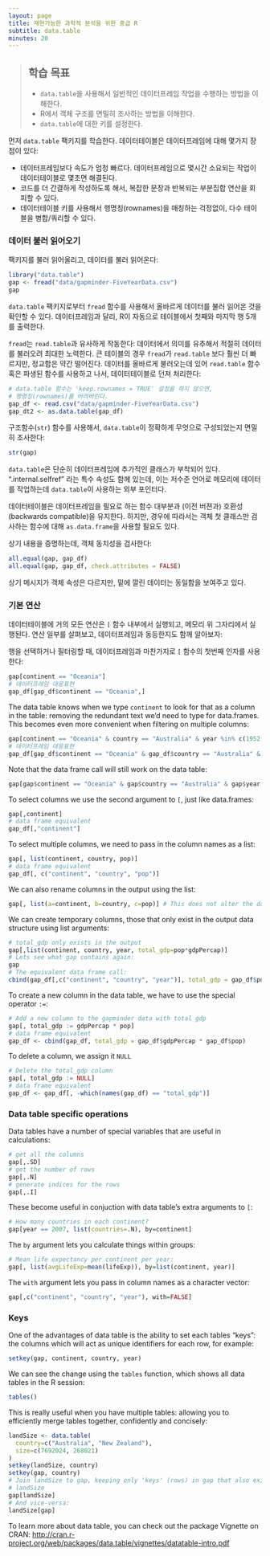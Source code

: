 ```yaml
---
layout: page
title: 재현가능한 과학적 분석을 위한 중급 R 
subtitle: data.table
minutes: 20
---
```



> ## 학습 목표 {.objectives}
>
> * `data.table`을 사용해서 일반적인 데이터프레임 작업을 수행하는 방법을 이해한다.
> * R에서 객체 구조를 면밀히 조사하는 방법을 이해한다.
> * `data.table`에 대한 키를 설정한다.
>

먼저 `data.table` 팩키지를 학습한다. 데이터테이블은 데이터프레임에 대해 몇가지 장점이 있다:

 * 데이터프레임보다 속도가 엄청 빠르다. 데이터프레임으로 몇시간 소요되는 작업이 데이터테이블로 몇초면 해결된다.
 * 코드를 더 간결하게 작성하도록 해서, 복잡한 문장과 반복되는 부분집합 연산을 회피할 수 있다.
 * 데이터테이블 키를 사용해서 행명칭(rownames)을 매칭하는 걱정없이, 다수 테이블을 병합/쿼리할 수 있다.

### 데이터 불러 읽어오기

팩키지를 불러 읽어올리고, 데이터를 불러 읽어온다:

```r
library("data.table")
gap <- fread("data/gapminder-FiveYearData.csv")
gap
```

`data.table` 팩키지로부터 `fread` 함수를 사용해서 올바르게 데이터를 불러 읽어온 것을 
확인할 수 있다.
데이터프레임과 달리, R이 자동으로 테이블에서 첫째와 마지막 행 5개를 출력한다.

`fread`는 `read.table`과 유사하게 작동한다: 데이터에서 의미를 유추해서 적절히
데이터를 불러오려 최대한 노력한다. 큰 테이블의 경우 `fread`가 `read.table` 보다 훨씬 더 빠르지만,
정교함은 약간 떨어진다. 데이터를 올바르게 불러오는데 있어 `read.table` 함수 혹은 파생된 함수를 사용하고 나서, 데이터테이블로 던져 처리한다:

```r
# data.table 함수는 'keep.rownames = TRUE' 설정을 하지 않으면,
# 행명칭(rownames)를 버려버린다.
gap_df <- read.csv("data/gapminder-FiveYearData.csv")
gap_dt2 <- as.data.table(gap_df)
```

구조함수(`str`) 함수를 사용해서, `data.table`이 정확하게 무엇으로 구성되었는지 면밀히 조사한다:

```r
str(gap)
```

`data.table`은 단순히 데이터프레임에 추가적인 클래스가 부착되어 있다. ".internal.selfref" 라는 특수 속성도 함께 있는데, 이는 저수준 언어로 메모리에 데이터를 작업하는데 `data.table`이 사용하는 외부 포인터다.

데이터테이블은 데이터프레임을 필요로 하는 함수 대부분과 (이전 버젼과) 호환성(backwards compatible)을 유지한다. 하지만, 경우에 따라서는 객체 첫 클래스만 검사하는 함수에 대해 `as.data.frame`을 사용할 필요도 있다.

상기 내용을 증명하는데, 객체 동치성을 검사한다:

```r
all.equal(gap, gap_df)
all.equal(gap, gap_df, check.attributes = FALSE)
```

상기 메시지가 객체 속성은 다르지만, 밑에 깔린 데이터는 동일함을 보여주고 있다.


### 기본 연산

데이터테이블에 거의 모든 연산은 `[` 함수 내부에서 실행되고, 
메모리 위 그자리에서 실행된다. 
연산 일부를 살펴보고, 데이터프레임과 동등한지도 함께 알아보자:

행을 선택하거나 필터링할 때, 데이터프레임과 마찬가지로 `[` 함수의 첫번째 인자를 사용한다:

```r
gap[continent == "Oceania"]
# 데이터프레임 대응표현
gap_df[gap_df$continent == "Oceania",]
```

The data table knows when we type `continent` to look for that as a column in
the table: removing the redundant text we'd need to type for data.frames. This 
becomes even more convenient when filtering on multiple columns:

```r
gap[continent == "Oceania" & country == "Australia" & year %in% c(1952, 2007)]
# 데이터프레임 대응표현
gap_df[gap_df$continent == "Oceania" & gap_df$country == "Australia" & gap_df$year %in% c(1952, 2007),]
```

Note that the data frame call will still work on the data table:

```r
gap[gap$continent == "Oceania" & gap$country == "Australia" & gap$year %in% c(1952, 2007),]
```

To select columns we use the second argument to `[`, just like data.frames:

```r
gap[,continent]
# data frame equivalent
gap_df[,"continent"]
```

To select multiple columns, we need to pass in the column names as a list:

```r
gap[, list(continent, country, pop)]
# data frame equivalent
gap_df[, c("continent", "country", "pop")]
```

We can also rename columns in the output using the list:

```r
gap[, list(a=continent, b=country, c=pop)] # This does not alter the data table
```

We can create temporary columns, those that only exist in the output data 
structure using list arguments:

```r
# total_gdp only exists in the output
gap[,list(continent, country, year, total_gdp=pop*gdpPercap)]
# Lets see what gap contains again:
gap
# The equivalent data frame call:
cbind(gap_df[,c("continent", "country", "year")], total_gdp = gap_df$pop * gap_df$gdpPercap)
```

To create a new column in the data table, we have to use the special operator 
`:=`:

```r
# Add a new column to the gapminder data with total gdp
gap[, total_gdp := gdpPercap * pop]
# data frame equivalent
gap_df <- cbind(gap_df, total_gdp = gap_df$gdpPercap * gap_df$pop)
```

To delete a column, we assign it `NULL`

```r
# Delete the total_gdp column
gap[, total_gdp := NULL]
# data frame equivalent
gap_df <- gap_df[, -which(names(gap_df) == "total_gdp")]
```

### Data table specific operations

Data tables have a number of special variables that are useful in calculations:

```r
# get all the columns
gap[,.SD]
# get the number of rows
gap[,.N]
# generate indices for the rows
gap[,.I]
```

These become useful in conjuction with data table's extra arguments to `[`:

```r
# How many countries in each continent?
gap[year == 2007, list(countries=.N), by=continent]
```

The `by` argument lets you calculate things within groups:

```r
# Mean life expectancy per continent per year:
gap[, list(avgLifeExp=mean(lifeExp)), by=list(continent, year)]
```

The `with` argument lets you pass in column names as a character vector:

```r
gap[,c("continent", "country", "year"), with=FALSE]
```

### Keys 

One of the advantages of data table is the ability to set each tables "keys":
the columns which will act as unique identifiers for each row, for example:

```r
setkey(gap, continent, country, year)
```

We can see the change using the `tables` function, which shows all data tables 
in the R session:

```r
tables()
```

This is really useful when you have multiple tables: allowing you to efficiently
merge tables together, confidently and concisely:

```r
landSize <- data.table(
  country=c("Australia", "New Zealand"),
  size=c(7692024, 268021)
)
setkey(landSize, country)
setkey(gap, country)
# Join landSize to gap, keeping only 'keys' (rows) in gap that also exist in
# landSize
gap[landSize]
# And vice-versa:
landSize[gap]
```

To learn more about data table, you can check out the package Vignette on CRAN:
<http://cran.r-project.org/web/packages/data.table/vignettes/datatable-intro.pdf> 




